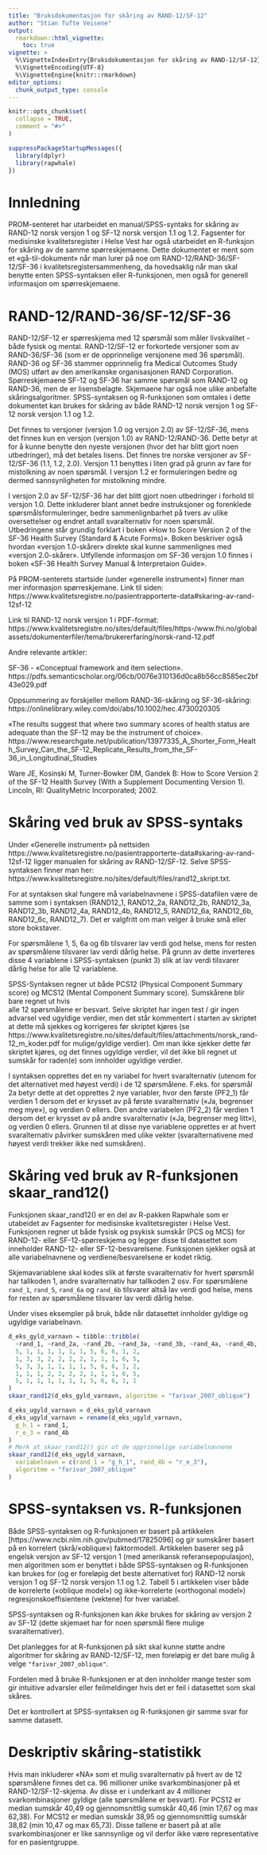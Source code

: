 ```yaml
---
title: "Bruksdokumentasjon for skåring av RAND-12/SF-12"
author: "Stian Tufte Veisene"
output:
  rmarkdown::html_vignette:
    toc: true
vignette: >
  %\VignetteIndexEntry{Bruksdokumentasjon for skåring av RAND-12/SF-12}
  %\VignetteEncoding{UTF-8}
  %\VignetteEngine{knitr::rmarkdown}
editor_options: 
  chunk_output_type: console
---
```


```r
knitr::opts_chunk$set(
  collapse = TRUE,
  comment = "#>"
)
```

```r
suppressPackageStartupMessages({
  library(dplyr)
  library(rapwhale)
})
```

# Innledning

PROM-senteret har utarbeidet en manual/SPSS-syntaks for skåring av 
RAND-12 norsk versjon 1 og SF-12 norsk versjon 1.1 og 1.2. Fagsenter for
medisinske kvalitetsregister i Helse Vest har også utarbeidet en 
R-funksjon for skåring av de samme spørreskjemaene. 
Dette dokumentet er ment som et «gå-til-dokument» når man lurer på noe 
om RAND-12/RAND-36/SF-12/SF-36 i kvalitetsregistersammenheng, da
hovedsaklig når man skal benytte enten SPSS-syntaksen eller 
R-funksjonen, men også for generell informasjon om spørreskjemaene. 

# RAND-12/RAND-36/SF-12/SF-36

RAND-12/SF-12 er spørreskjema med 12 spørsmål som måler livskvalitet - både
fysisk og mental. RAND-12/SF-12 er forkortede versjoner som av RAND-36/SF-36 (som 
er de opprinnelige versjonene med 36 spørsmål). RAND-36 og SF-36 stammer 
opprinnelig fra Medical Outcomes Study (MOS) utført av den amerikanske 
organisasjonen RAND Corporation. Spørreskjemaene SF-12 og SF-36 har samme 
spørsmål som RAND-12 og RAND-36, men de er lisensbelagte. Skjemaene har også noe 
ulike anbefalte skåringsalgoritmer. SPSS-syntaksen og R-funksjonen som omtales i dette dokumentet 
kan brukes for skåring av både RAND-12 norsk versjon 1 og SF-12 norsk versjon 1.1 og 1.2.

Det finnes to versjoner (versjon 1.0 og versjon 2.0) av SF-12/SF-36, mens det 
finnes kun en versjon (versjon 1.0) av RAND-12/RAND-36. Dette betyr at for 
å kunne benytte den nyeste versjonen (hvor det har blitt gjort noen 
utbedringer), må det betales lisens. Det finnes tre norske versjoner av 
SF-12/SF-36 (1.1, 1.2, 2.0). Versjon 1.1 benyttes i liten grad på grunn av 
fare for mistolkning av noen spørsmål. I versjon 1.2 er formuleringen bedre 
og dermed sannsynligheten for mistolkning mindre.

I versjon 2.0 av SF-12/SF-36 har det blitt gjort noen utbedringer i forhold til 
versjon 1.0. Dette inkluderer blant annet bedre instruksjoner og forenklede 
spørsmålsformuleringer, bedre sammenlignbarhet på tvers av ulike oversettelser 
og endret antall svaralternativ for noen spørsmål. Utbedringene står grundig 
forklart i boken «How to Score Version 2 of the SF-36 Health Survey (Standard & 
Acute Forms)». Boken beskriver også hvordan «versjon 1.0-skårer» direkte skal 
kunne sammenlignes med «versjon 2.0-skårer». Utfyllende informasjon om SF-36 
versjon 1.0 finnes i boken «SF-36 Health Survey Manual & Interpretaion Guide».

På PROM-senterets startside (under «generelle instrument») finner man 
mer informasjon spørreskjemane. Link til siden:
https://www.kvalitetsregistre.no/pasientrapporterte-data#skaring-av-rand-12sf-12

Link til RAND-12 norsk versjon 1 i PDF-format: 
https://www.kvalitetsregistre.no/sites/default/files/https-/www.fhi.no/globalassets/dokumenterfiler/tema/brukererfaring/norsk-rand-12.pdf

Andre relevante artikler:

SF-36 - «Conceptual framework and item selection».
https://pdfs.semanticscholar.org/06cb/0076e310136d0ca8b56cc8585ec2bf43e029.pdf

Oppsummering av forskjeller mellom RAND-36-skåring og SF-36-skåring:
https://onlinelibrary.wiley.com/doi/abs/10.1002/hec.4730020305

«The results suggest that where two summary scores of health status are adequate 
than the SF-12 may be the instrument of choice».
https://www.researchgate.net/publication/13977335_A_Shorter_Form_Health_Survey_Can_the_SF-12_Replicate_Results_from_the_SF-36_in_Longitudinal_Studies

Ware JE, Kosinski M, Turner-Bowker DM, Gandek B: How to Score Version 2 of the 
SF-12 Health Survey (With a Supplement Documenting Version 1). Lincoln, RI: 
QualityMetric Incorporated; 2002.

# Skåring ved bruk av SPSS-syntaks

Under «Generelle instrument» på nettsiden 
https://www.kvalitetsregistre.no/pasientrapporterte-data#skaring-av-rand-12sf-12 
ligger manualen for skåring av RAND-12/SF-12. Selve SPSS-syntaksen 
finner man her: 
https://www.kvalitetsregistre.no/sites/default/files/rand12_skript.txt.

For at syntaksen skal fungere må variabelnavnene i SPSS-datafilen være de 
samme som i syntaksen (RAND12_1, RAND12_2a, RAND12_2b, RAND12_3a, 
RAND12_3b, RAND12_4a, RAND12_4b, RAND12_5, RAND12_6a, RAND12_6b, 
RAND12_6c, RAND12_7). Det er valgfritt om man velger å bruke små eller 
store bokstaver. 

For spørsmålene 1, 5, 6a og 6b tilsvarer lav verdi god helse, mens for resten av 
spørsmålene tilsvarer lav verdi dårlig helse. På grunn av dette inverteres 
disse 4 variablene i SPSS-syntaksen (punkt 3) slik at lav verdi tilsvarer dårlig 
helse for alle 12 variablene.

SPSS-Syntaksen regner ut både PCS12 (Physical Component Summary score) og MCS12 
(Mental Component Summary score). Sumskårene blir bare regnet ut hvis  
alle 12 spørsmålene er besvart. Selve skriptet har ingen test / gir ingen advarsel ved 
ugyldige verdier, men det står kommentert i starten av skriptet at dette må 
sjekkes og korrigeres før skriptet kjøres (se 
https://www.kvalitetsregistre.no/sites/default/files/attachments/norsk_rand-12_m_koder.pdf
for mulige/gyldige verdier). Om man ikke sjekker dette før skriptet kjøres, og det 
finnes ugyldige verdier, vil det ikke bli regnet ut sumskår for raden(e)
som innholder ugyldige verdier.

I syntaksen opprettes det en ny variabel for hvert svaralternativ 
(utenom for det alternativet med høyest verdi) i de 12 spørsmålene. F.eks. for
spørsmål 2a betyr dette at det opprettes 2 nye variabler, hvor den første (PF2_1) 
får verdien 1 dersom det er krysset av på første svaralternativ («Ja, begrenser meg 
mye»), og verdien 0 ellers. Den andre variabelen (PF2_2) får verdien 1 dersom det 
er krysset av på andre svaralternativ («Ja, begrenser meg litt»), og verdien 0 
ellers. Grunnen til at disse nye variablene opprettes er at hvert svaralternativ 
påvirker sumskåren med ulike vekter (svaralternativene med høyest verdi trekker 
ikke ned sumskåren). 

# Skåring ved bruk av R-funksjonen skaar_rand12()

Funksjonen skaar_rand12() er en del av R-pakken Rapwhale som er 
utabeidet av Fagsenter for medisinske kvalitetsregister i Helse Vest. 
Funksjonen regner ut både fysisk og psykisk sumskår (PCS og MCS) for 
RAND-12- eller SF-12-spørreskjema og legger disse til datasettet som
inneholder RAND-12- eller SF-12-besvarelsene. Funksjonen sjekker også at 
alle variabelnavnene og verdiene/besvarelsene er kodet riktig.

Skjemavariablene skal kodes slik at første svaralternativ for hvert
spørsmål har tallkoden 1, andre svaralternativ har tallkoden 2 osv.
For spørsmålene `rand_1`, `rand_5`, `rand_6a` og `rand_6b` tilsvarer 
altså lav verdi god helse, mens for resten av spørsmålene tilsvarer lav 
verdi dårlig helse.

Under vises eksempler på bruk, både når datasettet innholder gyldige og 
ugyldige variabelnavn.

```r
d_eks_gyld_varnavn = tibble::tribble(
  ~rand_1, ~rand_2a, ~rand_2b, ~rand_3a, ~rand_3b, ~rand_4a, ~rand_4b, ~rand_5, ~rand_6a, ~rand_6b, ~rand_6c, ~rand_7,
  5, 1, 1, 1, 1, 1, 1, 5, 6, 6, 1, 2,
  1, 3, 3, 2, 2, 2, 2, 1, 1, 1, 6, 5,
  5, 3, 3, 1, 1, 1, 1, 5, 6, 6, 1, 2,
  1, 1, 1, 2, 2, 2, 2, 1, 1, 1, 6, 5,
  5, 1, 1, 1, 1, 1, 1, 5, 6, 6, 1, 1
)
skaar_rand12(d_eks_gyld_varnavn, algoritme = "farivar_2007_oblique")

d_eks_ugyld_varnavn = d_eks_gyld_varnavn
d_eks_ugyld_varnavn = rename(d_eks_ugyld_varnavn,
  g_h_1 = rand_1,
  r_e_3 = rand_4b
)
# Merk at skaar_rand12() gir ut de opprinnelige variabelnavnene
skaar_rand12(d_eks_ugyld_varnavn,
  variabelnavn = c(rand_1 = "g_h_1", rand_4b = "r_e_3"),
  algoritme = "farivar_2007_oblique"
)
```

# SPSS-syntaksen vs. R-funksjonen

Både SPSS-syntaksen og R-funksjonen er basert på artikkelen 
[https://www.ncbi.nlm.nih.gov/pubmed/17825096] og gir sumskårer 
basert på en korrelert (skrå/«oblique») faktormodell. Artikkelen
baserer seg på engelsk versjon av SF-12 versjon 1 (med amerikansk 
referansepopulasjon), men algoritmen som er benyttet i både
SPSS-syntaksen og R-funksjonen kan brukes for (og er foreløpig det 
beste alternativet for) RAND-12 norsk versjon 1 og SF-12 norsk 
versjon 1.1 og 1.2. Tabell 5 i artikkelen viser både de 
korrelerte («oblique model») og ikke-korrelerte 
(«orthogonal model») regresjonskoeffisientene (vektene) for hver 
variabel.

SPSS-syntaksen og R-funksjonen kan *ikke* brukes for skåring av 
versjon 2 av SF-12 (dette skjemaet har for noen spørsmål flere 
mulige svaralternativer).

Det planlegges for at R-funksjonen på sikt skal kunne støtte 
andre algoritmer for skåring av RAND-12/SF-12, men foreløpig er 
det bare mulig å velge `"farivar_2007_oblique"`.

Fordelen med å bruke R-funksjonen er at den innholder mange 
tester som gir intuitive advarsler eller feilmeldinger hvis det 
er feil i datasettet som skal skåres.

Det er kontrollert at SPSS-syntaksen og R-funksjonen gir samme
svar for samme datasett.

# Deskriptiv skåring-statistikk

Hvis man inkluderer «NA» som et mulig svaralternativ på hvert av de 12 spørsmålene 
finnes det ca. 96 millioner unike svarkombinasjoner på et RAND-12/SF-12-skjema. Av 
disse er i underkant av 4 millioner svarkombinasjoner gyldige (alle spørsmålene er 
besvart). For PCS12 er median sumskår 40,49 og gjennomsnittlig sumskår 40,46 (min 
17,67 og max 62,38). For MCS12 er median sumskår 38,95 og gjennomsnittlig sumskår 
38,82 (min 10,47 og max 65,73). Disse tallene er basert på at alle svarkombinasjoner 
er like sannsynlige og vil derfor ikke være representative for en pasientgruppe.
